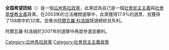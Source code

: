 {{unreferenced|time=2013-12-08T11:48:57+00:00}}
{{Infobox political party
|name = 全国希望团结
|native_name = Unidad Nacional de la Esperanza
|logo =
|colorcode = #228B22
|leader = [[桑德拉·托雷斯|桑德拉·托雷斯]]
|chairperson =
|president =
|secretary_general =
|spokesperson = 
|founder =
|leader1_title =
|leader1_name =
|slogan =
|founded = {{Start date|2002}}
|ideology = [[社會民主主義|社會民主主義]]<br />[[基督教左派|基督教左派]]
|position = [[中間偏左|中間偏左]]
|affiliation1_title =
|affiliation1 =
|international = [[社會黨國際|社會黨國際]]
|colors = 綠色
|blank1_title =
|blank1 = 
|seats1_title =
|seats1 =
|symbol =
|flag =
|website =
|country = 瓜地馬拉
|footnotes =
}}
'''全国希望团结'''（{{lang-es|Unidad Nacional de la Esperanza}}）是一個[[瓜地馬拉|瓜地馬拉]][[政黨|政黨]]，此黨認為自己是一個[[社會民主主義|社會民主主義]]與[[社會基督教主義|社會基督教主義]]政黨。在2003年的立法機關選舉中，此黨獲得17.9%的選票，並獲得了158席中的32席。並推派[[阿爾瓦羅·科洛姆|阿爾瓦羅·科洛姆]]競選總統且失利。

阿爾瓦羅·科洛姆於2007年的選舉中再度參選並勝利。

{{危地马拉政党}}


{{Political party-stub}}
[[Category:瓜地馬拉政黨|Category:瓜地馬拉政黨]]
[[Category:社會民主主義政黨|Category:社會民主主義政黨]]